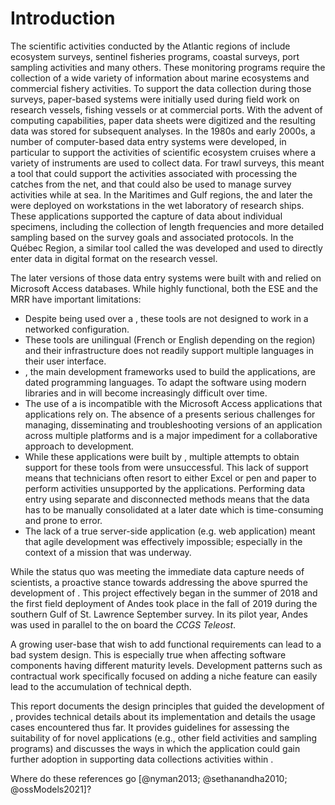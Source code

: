 # Introduction {#sec:introduction}

<!--
```r
cat("
The scientific activities conducted by the Atlantic regions of \gls{dfo} include ecosystem surveys, sentinel fisheries programs, coastal surveys, port sampling activities and many others.
    ")
```

```r
cat("
Les activités scientifiques menées par les régions atlantiques du \gls{mpo} comprennent des relevés écosystémiques, des programmes de pêches sentinelles, des relevés côtiers, des activités d'échantillonnage au port et bien d'autres.
    ")
```
-->

The scientific activities conducted by the Atlantic regions of \gls{dfo} include ecosystem surveys, sentinel fisheries programs, coastal surveys, port sampling activities and many others. 
These monitoring programs require the collection of a wide variety of information about marine ecosystems and commercial fishery activities.
To support the data collection during those surveys, paper-based systems were initially used during field work on research vessels, fishing vessels or at commercial ports. 
With the advent of computing capabilities, paper data sheets were digitized and the resulting data was stored for subsequent analyses. In the 1980s and early 2000s, a number of computer-based data entry systems were developed, in particular to support the activities of scientific ecosystem cruises where a variety of instruments are used to collect data. For trawl surveys, this meant a tool that could support the activities associated with processing the catches from the net, and that could also be used to manage survey activities while at sea. In the Maritimes and Gulf regions, the \gls{gse} and later the \gls{ese} were deployed on workstations in the wet laboratory of research ships. These applications supported the capture of data about individual specimens, including the collection of length frequencies and more detailed sampling based on the survey goals and associated protocols. In the Québec Region, a similar tool called the \gls{mrr} was developed and used to directly enter data in digital format on the research vessel.

The later versions of those data entry systems were built with \gls{vba} and relied on Microsoft Access databases. While highly functional, both the ESE and the MRR have important limitations:

- Despite being used over a \gls{lan}, these tools are not designed to work in a networked configuration.
- These tools are unilingual (French or English depending on the region) and their infrastructure does not readily support multiple languages in their user interface.
- \gls{vb}, the main development frameworks used to build the applications, are dated programming languages. To adapt the software using modern libraries and \gls{api} in \gls{vb} will become increasingly difficult over time.
- The use of a \gls{vcs} is incompatible with the Microsoft Access applications that \gls{vb} applications rely on. The absence of a \gls{vcs} presents serious challenges for managing, disseminating and troubleshooting versions of an application across multiple platforms and is a major impediment for a collaborative approach to development.
- While these applications were built by \gls{dfo}, multiple attempts to obtain support for these tools from \gls{imts} were unsuccessful. This lack of support means that technicians often resort to either Excel or pen and paper to perform activities unsupported by the applications. Performing data entry using separate and disconnected methods means that the data has to be manually consolidated at a later date which is time-consuming and prone to error.
- The lack of a true server-side application (e.g. web application) meant that agile development was effectively impossible; especially in the context of a mission that was underway.

While the status quo was meeting the immediate data capture needs of scientists, a proactive stance towards addressing the above spurred the development of \gls{andes}.
This project effectively began in the summer of 2018 and the first field deployment of Andes took place in the fall of 2019 during the southern Gulf of St. Lawrence September survey. In its pilot year, Andes was used in parallel to the \gls{ese} on board the *CCGS Teleost*.

<!-- Andes suffers from this -->
A growing user-base that wish to add functional requirements can lead to a bad system design.
This is especially true when affecting software components having different maturity levels.
Development patterns such as contractual work specifically focused on adding a niche feature can easily lead to the accumulation of technical depth.

This report documents the design principles that guided the development of \gls{andes}, provides technical details about its implementation and details the usage cases encountered thus far.
It provides guidelines for assessing the suitability of \gls{andes} for novel applications (e.g., other field activities and sampling programs) and discusses the ways in which the application could gain further adoption in supporting data collections activities within \gls{dfo}.

Where do these references go [@nyman2013; @sethanandha2010; @ossModels2021]?

